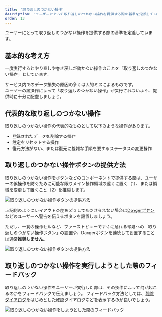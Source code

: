 ```yaml
---
title: '取り返しのつかない操作'
description: 'ユーザーにとって取り返しのつかない操作を提供する際の基準を定義しています。'
order: 13
---
```


ユーザーにとって取り返しのつかない操作を提供する際の基準を定義しています。

## 基本的な考え方

一度実行するとやり直しや巻き戻しが効かない操作のことを「取り返しのつかない操作」としています。 
  
サービス内でのデータ損失の原因の多くは人的ミスによるものです。  
ユーザーの誤操作によって「取り返しのつかない操作」が実行されないよう、提供時に十分に配慮しましょう。

## 代表的な取り返しのつかない操作

取り返しのつかない操作の代表的なものとして以下のような操作があります。

- 登録されたデータを削除する操作
- 設定をリセットする操作
- 復元方法がない、または復元に複雑な手順を要するステータスの変更操作

## 取り返しのつかない操作ボタンの提供方法

取り返しのつかない操作をボタンなどのコンポーネントで提供する際は、ユーザーの誤操作を防ぐために可能な限りメイン操作領域の遠くに置く（1）、または領域を変更して置くこと（2）を推奨します。

![取り返しのつかない操作ボタンの提供方法](./images/irreversible-operation/button-layout.png)

上記例のようにレイアウトの差をどうしてもつけられない場合は[Dangerボタン](/products/components/button/#h3-3)などのユーザーへ警告を伝えるボタンを設置しましょう。

ただし、一覧の操作セルなど、ファーストビューですぐに触れる領域への「取り返しのつかない操作ボタン」の設置や、Dangerボタンを連続して設置することは通常**推奨しません。**

![取り返しのつかない操作ボタンの提供方法](./images/irreversible-operation/danger-buttons-in-smarthr-table.png)

## 取り返しのつかない操作を実行しようとした際のフィードバック

取り返しのつかない操作をユーザーが実行した際は、その操作によって何が起こるのかをフィードバックで伝えましょう。
フィードバック方法としては、[削除ダイアログ](/products/design-patterns/delete-dialog/)をはじめとした確認ダイアログなどを表示するのが良いでしょう。

![取り返しのつかない操作をしようとした際のフィードバック](./images/irreversible-operation/feedback-dialog.png)
